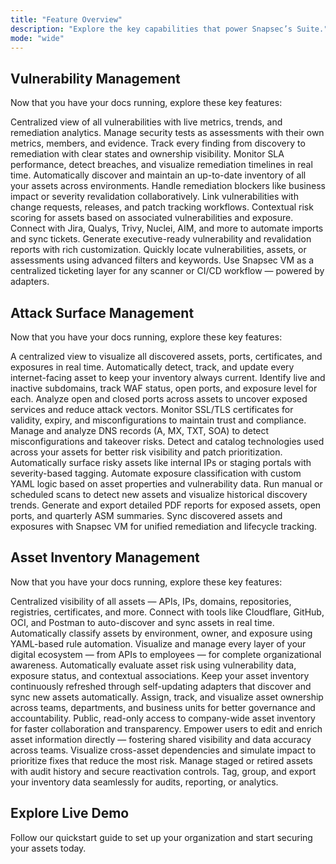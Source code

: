 ```yaml
---
title: "Feature Overview"
description: "Explore the key capabilities that power Snapsec’s Suite."
mode: "wide"
---
```



## Vulnerability Management

Now that you have your docs running, explore these key features:
<CardGroup cols={4}>

<Card title="Unified Vulnerability Dashboard" icon="chart-column" href="/features/vm/unified-dashboard">
  Centralized view of all vulnerabilities with live metrics, trends, and remediation analytics.
</Card>

<Card title="Assessment-Based Workflow" icon="clipboard-list" href="/features/vm/assessments">
  Manage security tests as assessments with their own metrics, members, and evidence.
</Card>


<Card title="Complete Vulnerability Lifecycle" icon="arrows-rotate" href="/features/vm/vulnerability-lifecycle">
  Track every finding from discovery to remediation with clear states and ownership visibility.
</Card>

<Card title="Automated SLA Tracking" icon="clock" href="/features/vm/sla-analytics">
  Monitor SLA performance, detect breaches, and visualize remediation timelines in real time.
</Card>

<Card title="Automatic Asset Inventory" icon="magnifying-glass" href="/features/vm/asset-catalog">
Automatically discover and maintain an up-to-date inventory of all your assets across environments.
</Card>


<Card title="Blocker Management" icon="road-barrier" href="/features/vm/blockers">
  Handle remediation blockers like business impact or severity revalidation collaboratively.
</Card>

<Card title="Change Management" icon="spinner" href="/features/vm/change-management">
  Link vulnerabilities with change requests, releases, and patch tracking workflows.
</Card>

<Card title="Asset Risk Scoring" icon="skull-crossbones" href="/features/vm/assets">
  Contextual risk scoring for assets based on associated vulnerabilities and exposure.
</Card>

<Card title="Integrations Ecosystem" icon="plug" href="/features/vm/integrations">
  Connect with Jira, Qualys, Trivy, Nuclei, AIM, and more to automate imports and sync tickets.
</Card>

<Card title="Vulnerability Reports" icon="file-chart-column" href="/features/vm/reports">
  Generate executive-ready vulnerability and revalidation reports with rich customization.
</Card>

<Card title="Intelligent Search & Filtering" icon="magnifying-glass" href="/features/vm/search">
  Quickly locate vulnerabilities, assets, or assessments using advanced filters and keywords.
</Card>

<Card title="Univeral Tool Support" icon="magnifying-glass" href="/features/vm/universal-ticketing">
Use Snapsec VM as a centralized ticketing layer for any scanner or CI/CD workflow — powered by adapters.
</Card>





</CardGroup>















## Attack Surface Management

Now that you have your docs running, explore these key features:
<CardGroup cols={4}>

<Card title="Unified Attack Surface Dashboard" icon="display" href="/features/asm/dashboard">
  A centralized view to visualize all discovered assets, ports, certificates, and exposures in real time.
</Card>

<Card title="Continuous Asset Discovery" icon="radar" href="/features/asm/asset-discovery">
  Automatically detect, track, and update every internet-facing asset to keep your inventory always current.
</Card>

<Card title="Subdomain Monitoring" icon="globe" href="/features/asm/subdomains">
  Identify live and inactive subdomains, track WAF status, open ports, and exposure level for each.
</Card>

<Card title="Port & Service Analysis" icon="hexagon-nodes" href="/features/asm/ports">
  Analyze open and closed ports across assets to uncover exposed services and reduce attack vectors.
</Card>

<Card title="Certificate Intelligence" icon="shield-check" href="/features/asm/certificates">
  Monitor SSL/TLS certificates for validity, expiry, and misconfigurations to maintain trust and compliance.
</Card>

<Card title="DNS Record Mapping" icon="server" href="/features/asm/dns-records">
  Manage and analyze DNS records (A, MX, TXT, SOA) to detect misconfigurations and takeover risks.
</Card>

<Card title="Technology Fingerprinting" icon="microchip" href="/features/asm/technologies">
  Detect and catalog technologies used across your assets for better risk visibility and patch prioritization.
</Card>

<Card title="Exposure Detection Engine" icon="terminal" href="/features/asm/exposures">
  Automatically surface risky assets like internal IPs or staging portals with severity-based tagging.
</Card>

<Card title="YAML Rule Engine" icon="laptop-code" href="/features/asm/rules">
  Automate exposure classification with custom YAML logic based on asset properties and vulnerability data.
</Card>

<Card title="Scans & Scheduling" icon="magnifying-glass" href="/features/asm/scans">
  Run manual or scheduled scans to detect new assets and visualize historical discovery trends.
</Card>

<Card title="Automated Reporting" icon="file-text" href="/features/asm/reports">
  Generate and export detailed PDF reports for exposed assets, open ports, and quarterly ASM summaries.
</Card>

<Card title="Integration with VM" icon="link" href="/features/asm/integrations">
  Sync discovered assets and exposures with Snapsec VM for unified remediation and lifecycle tracking.
</Card>

</CardGroup>












## Asset Inventory Management  
Now that you have your docs running, explore these key features:

<CardGroup cols={4}>

<Card title="Unified Asset Inventory" icon="grid-2" href="/features/aim/unified-inventory">
  Centralized visibility of all assets — APIs, IPs, domains, repositories, registries, certificates, and more.
</Card>

<Card title="Automated Discovery & Integrations" icon="plug" href="/features/aim/integrations">
  Connect with tools like Cloudflare, GitHub, OCI, and Postman to auto-discover and sync assets in real time.
</Card>

<Card title="Dynamic Asset Classification" icon="wand-magic-sparkles" href="/features/aim/classifiers">
  Automatically classify assets by environment, owner, and exposure using YAML-based rule automation.
</Card>

<Card title="360° Asset Coverage & Visibility" icon="chart-line" href="/features/aim/dashboard">
Visualize and manage every layer of your digital ecosystem — from APIs to employees — for complete organizational awareness.
</Card>

<Card title="Automatic Risk Assessment" icon="code" href="/features/aim/api-application-inventory">
Automatically evaluate asset risk using vulnerability data, exposure status, and contextual associations.
</Card>

<Card title="Auto Updating Asset Catalog" icon="globe" href="/features/aim/auto-updating">
Keep your asset inventory continuously refreshed through self-updating adapters that discover and sync new assets automatically.
</Card>

<Card title="Ownership & Accountability Mapping" icon="shield-check" href="/features/aim/ownership">
Assign, track, and visualize asset ownership across teams, departments, and business units for better governance and accountability.
</Card>

<Card title="Global Asset Search" icon="boxes" href="/features/aim/global-search">
Public, read-only access to company-wide asset inventory for faster collaboration and transparency.
</Card>

<Card title="Collaborative Editing" icon="users" href="/features/aim/collaborative-editing">
Empower users to edit and enrich asset information directly — fostering shared visibility and data accuracy across teams.
</Card>

<Card title="Blast Radius Explorer" icon="building" href="/features/blast-radius">
Visualize cross-asset dependencies and simulate impact to prioritize fixes that reduce the most risk.
</Card>

<Card title="Decommissioned Asset Lifecycle" icon="recycle" href="/features/aim/decommissioned-assets">
  Manage staged or retired assets with audit history and secure reactivation controls.
</Card>

<Card title="Tags, Groups & Export Engine" icon="tag" href="/features/aim/tags-groups-export">
  Tag, group, and export your inventory data seamlessly for audits, reporting, or analytics.
</Card>

</CardGroup>







## Explore Live Demo

<Card title="Get Started with Snapsec Suite" icon="arrow-right" href="https://suite.snapsec.co/demo">
  Follow our quickstart guide to set up your organization and start securing your assets today.
</Card>

